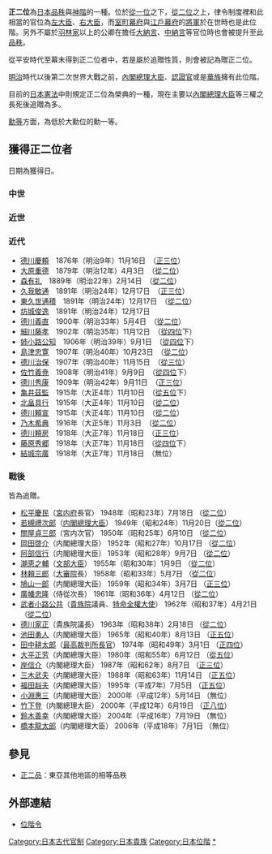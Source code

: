{{japanese|japanese=正二位|kana=しょうにい|romaji=Shōni-i}}

'''正二位'''為[[日本|日本]][[品秩|品秩]]與[[神階|神階]]的一種。位於[[從一位|從一位]]之下，[[從二位|從二位]]之上，律令制度裡和此相當的官位為[[左大臣|左大臣]]、[[右大臣|右大臣]]，而[[室町幕府|室町幕府]]與[[江戶幕府|江戶幕府]]的[[征夷大將軍|將軍]]於在世時也是此位階。另外不屬於[[羽林家|羽林家]]以上的公卿在擔任[[大納言|大納言]]、[[中納言|中納言]]等官位時也會被提升至此[[品秩|品秩]]。

從平安時代至幕末得到正二位者中，若是屬於追贈性質，則會被記為贈正二位。

[[明治|明治]]時代以後第二次世界大戰之前，[[內閣總理大臣|內閣總理大臣]]、[[認證官|認證官]]或是[[華族|華族]]擁有此位階。

目前的[[日本憲法|日本憲法]]中則規定正二位為榮典的一種，現在主要以[[內閣總理大臣|內閣總理大臣]]等三權之長死後追贈為多。

[[勳等|勳等]]方面，為低於大勳位的勳一等。

==獲得正二位者==
日期為獲得日。

===中世===
===近世===
===近代===
* [[德川慶頼|德川慶頼]]　1876年（明治9年）11月16日　（[[正三位|正三位]]）
* [[大原重德|大原重德]]　1879年（明治12年）4月3日　（[[從二位|從二位]]）
* [[森有礼|森有礼]]　1889年（明治22年）2月14日　（[[從二位|從二位]]）
* [[久我敏通|久我敏通]]　1891年（明治24年）12月17日　（[[正三位|正三位]]）
* [[東久世通積|東久世通積]]　1891年（明治24年）12月17日　（[[從二位|從二位]]）
* [[坊城俊逸|坊城俊逸]]　1891年（明治24年）12月17日
* [[德川義直|德川義直]]　1900年（明治33年）5月4日　（[[從二位|從二位]]）
* [[細川幽齋|細川藤孝]]　1902年（明治35年）11月12日　（[[從四位|從四位]]下）
* [[姉小路公知|姉小路公知]]　1906年（明治39年）9月1日　（[[從四位|從四位]]下）
* [[島津忠寛|島津忠寛]]　1907年（明治40年）10月23日　（[[從二位|從二位]]） 
* [[德川治保|德川治保]]　1907年（明治40年）11月15日　（[[從三位|從三位]]）
* [[佐竹義尭|佐竹義尭]]　1908年（明治41年）9月9日　（[[從四位|從四位]]下）
* [[結城秀康|德川秀康]]　1909年（明治42年）9月11日　（[[正三位|正三位]]）
* [[亀井茲監|亀井茲監]]　1915年（大正4年）11月10日　（[[從五位|從五位]]下）
* [[北畠具行|北畠具行]]　1915年（大正4年）11月10日　（[[從二位|從二位]]） 
* [[德川頼宣|德川頼宣]]　1915年（大正4年）11月10日　（[[從二位|從二位]]）
* [[乃木希典|乃木希典]]　1916年（大正5年）11月3日　（[[從二位|從二位]]） 
* [[德川頼房|德川頼房]]　1918年（大正7年）11月18日　（[[正三位|正三位]]）
* [[藤原秀郷|藤原秀郷]]　1918年（大正7年）11月18日　（[[從四位|從四位]]下）
* [[結城宗廣|結城宗廣]]　1918年（大正7年）11月18日　（無位）

===戰後===
皆為追贈。
* [[松平慶民|松平慶民]]（[[宮内府|宮内府]]長官） 1948年（昭和23年）7月18日 （[[從二位|從二位]]）
* [[若槻禮次郎|若槻禮次郎]]（[[内閣總理大臣|内閣總理大臣]]） 1949年（昭和24年）11月20日（[[從二位|從二位]]）
* [[關屋貞三郎|關屋貞三郎]]（宮内次官） 1950年（昭和25年）6月10日 （[[從二位|從二位]]）
* [[岡田啓介|岡田啓介]]（内閣總理大臣） 1952年（昭和27年）10月17日 （[[從二位|從二位]]）
* [[阿部信行|阿部信行]]（内閣總理大臣） 1953年（昭和28年）9月7日 （[[從二位|從二位]]）
* [[潮恵之輔|潮恵之輔]]（[[文部大臣|文部大臣]]） 1955年（昭和30年）1月9日 （[[從二位|從二位]]）
* [[林頼三郎|林頼三郎]]（[[大審院|大審院]]長） 1958年（昭和33年）5月7日 （[[從二位|從二位]]）
* [[鳩山一郎|鳩山一郎]]（内閣總理大臣） 1959年（昭和34年）3月7日 （[[正三位|正三位]]）
* [[廣幡忠隆|廣幡忠隆]]（侍從次長） 1961年（昭和36年）4月12日 （[[從二位|從二位]]）
* [[武者小路公共|武者小路公共]]（[[貴族院_(日本)|貴族院]]議員、[[特命全權大使|特命全權大使]]） 1962年（昭和37年）4月21日 （[[從二位|從二位]]）
* [[德川家正|德川家正]]（貴族院議長） 1963年（昭和38年）2月18日 （[[從二位|從二位]]）
* [[池田勇人|池田勇人]]（内閣總理大臣） 1965年（昭和40年）8月13日 （[[正五位|正五位]]）
* [[田中耕太郎|田中耕太郎]]（[[最高裁判所長官|最高裁判所長官]]） 1974年（昭和49年）3月1日 （[[正四位|正四位]]）
* [[大平正芳|大平正芳]]（内閣總理大臣） 1980年（昭和55年）6月12日 （[[從五位|從五位]]）
* [[岸信介|岸信介]]（内閣總理大臣） 1987年（昭和62年）8月7日 （[[正三位|正三位]]）
* [[三木武夫|三木武夫]]（内閣總理大臣） 1988年（昭和63年）11月14日 （[[正五位|正五位]]）
* [[福田赳夫|福田赳夫]]（内閣總理大臣） 1995年（平成7年）7月5日 （[[正五位|正五位]]）
* [[小淵惠三|小淵惠三]]（内閣總理大臣） 2000年（平成12年）5月14日 （無位）
* [[竹下登|竹下登]]（内閣總理大臣） 2000年（平成12年）6月19日 （[[正八位|正八位]]）
* [[鈴木善幸|鈴木善幸]]（内閣總理大臣） 2004年（平成16年）7月19日 （無位）
* [[橋本龍太郎|橋本龍太郎]]（内閣總理大臣） 2006年（平成18年）7月1日 （無位）


==參見==
*[[正二品|正二品]]：東亞其他地區的相等品秩
==外部連結==
*[https://web.archive.org/web/20080619092936/http://law.e-gov.go.jp/htmldata/T15/T15CO325.html 位階令]

{{日本品秩}}

[[Category:日本古代官制|Category:日本古代官制]]
[[Category:日本貴族|Category:日本貴族]]
[[Category:日本位階|Category:日本位階]]
[[Category:正二位受位者|*]]
